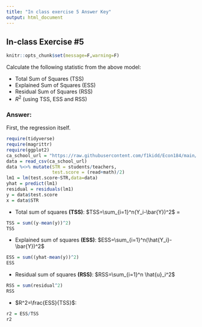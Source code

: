 ---
title: "In class exercise 5 Answer Key"
output: html_document
---

## In-class Exercise #5

```{r,echo=F}
knitr::opts_chunk$set(message=F,warning=F)
```

Calculate the following statistic from the above model:

* Total Sum of Squares (TSS)
* Explained Sum of Squares (ESS)
* Residual Sum of Squares (RSS)
* $R^2$ (using TSS, ESS and RSS)

### Answer:

First, the regression itself. 
```{r}
require(tidyverse)
require(magrittr)
require(ggplot2)
ca_school_url = "https://raw.githubusercontent.com/f1kidd/Econ184/main/Data/CASchools.csv"
data = read_csv(ca_school_url)
data %<>% mutate(STR = students/teachers,
                 test.score = (read+math)/2)
lm1 = lm(test.score~STR,data=data)
yhat = predict(lm1)
residual = residuals(lm1)
y = data$test.score
x = data$STR
```

* Total sum of squares **(TSS)**: $TSS=\sum_{i=1}^n(Y_i-\bar{Y})^2$ = 
```{r}
TSS = sum((y-mean(y))^2)
TSS
```

* Explained sum of squares **(ESS)**: $ESS=\sum_{i=1}^n(\hat{Y_i}-\bar{Y})^2$
```{r}
ESS = sum((yhat-mean(y))^2)
ESS
```

* Residual sum of squares **(RSS)**: $RSS=\sum_{i=1}^n \hat{u}_i^2$
```{r}
RSS = sum(residual^2)
RSS
```

* $R^2=\frac{ESS}{TSS}$:
```{r}
r2 = ESS/TSS
r2
```
